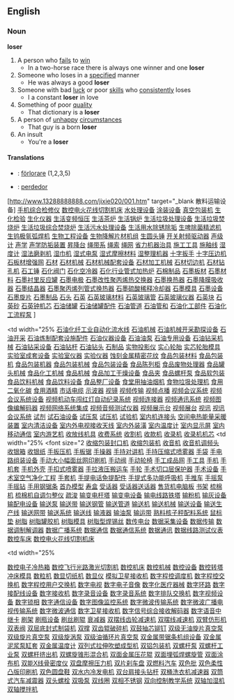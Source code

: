 ==English==
===Noun===
'''loser'''
#A person who [[fail]]s to [[win]]
#* In a two-horse race there is always one winner and one '''loser'''
#Someone who loses in a [[specified]] manner
#* He was always a good '''loser'''
#Someone with bad [[luck]] or poor [[skill]]s who [[consistently]] loses
#* I a constant '''loser''' in love
#Something of poor [[quality]]
#* That dictionary is a '''loser'''
#A person of [[unhappy]] [[circumstances]]
#* That guy is a born '''loser'''
#An insult
#* You're a '''loser'''
====Translations====
*{{sv}}: [[förlorare]] (1,2,3,5)
*{{pt}}: [[perdedor]]
[http://www.13288888888.com/jixie020/001.htm" target="_blank 散料运输设备]
[http://www.13288888888.com/jixie020/002.htm 手机综合检修仪]
[http://www.13288888888.com/jixie020/003.htm 数控电火花线切割机床]
[http://www.13288888888.com/jixie020/004.htm 水处理设备]
[http://www.13288888888.com/jixie020/005.htm 涂装设备]
[http://www.13288888888.com/jixie020/006.htm 真空包装机]
[http://www.13288888888.com/jixie020/007.htm 生化检验]
[http://www.13288888888.com/jixie020/008.htm 生化仪器]
[http://www.13288888888.com/jixie020/009.htm 生活变频恒压]
[http://www.13288888888.com/jixie020/010.htm 生活茶炉]
[http://www.13288888888.com/jixie020/011.htm 生活锅炉]
[http://www.13288888888.com/jixie020/012.htm 生活垃圾处理设备]
[http://www.13288888888.com/jixie020/013.htm 生活垃圾焚烧炉]
[http://www.13288888888.com/jixie020/014.htm 生活垃圾综合焚烧炉]
[http://www.13288888888.com/jixie020/015.htm 生活污水处理设备]
[http://www.13288888888.com/jixie020/016.htm 生活用水除锈除垢]
[http://www.13288888888.com/jixie020/017.htm 生啤除菌精滤机]
[http://www.13288888888.com/jixie020/018.htm 生钨极氩弧焊机]
[http://www.13288888888.com/jixie020/019.htm 生物工程设备]
[http://www.13288888888.com/jixie020/020.htm 生物降解片材机组]
[http://www.13288888888.com/jixie020/021.htm 生圆头锤]
[http://www.13288888888.com/jixie020/022.htm 开关射频驱动器]
[http://www.13288888888.com/jixie020/023.htm 声级计]
[http://www.13288888888.com/jixie020/024.htm 声学]
[http://www.13288888888.com/jixie020/025.htm 声学防垢装置]
[http://www.13288888888.com/jixie020/026.htm 昇降台]
[http://www.13288888888.com/jixie020/027.htm 绳带系]
[http://www.13288888888.com/jixie020/028.htm 绳索]
[http://www.13288888888.com/jixie020/029.htm 绳网]
[http://www.13288888888.com/jixie020/030.htm 省力机器治具]
[http://www.13288888888.com/jixie020/031.htm 施工工具]
[http://www.13288888888.com/jixie020/032.htm 施釉线]
[http://www.13288888888.com/jixie020/033.htm 湿度计]
[http://www.13288888888.com/jixie020/034.htm 湿法磨剥机]
[http://www.13288888888.com/jixie020/035.htm 湿巾机]
[http://www.13288888888.com/jixie020/036.htm 湿式电泵]
[http://www.13288888888.com/jixie020/037.htm 湿式摩擦材料]
[http://www.13288888888.com/jixie020/038.htm 湿整理机器]
[http://www.13288888888.com/jixie020/039.htm 十字扳手]
[http://www.13288888888.com/jixie020/040.htm 十字压边机]
[http://www.13288888888.com/jixie020/041.htm 石板材增强网]
[http://www.13288888888.com/jixie020/042.htm 石材]
[http://www.13288888888.com/jixie020/043.htm 石材机械]
[http://www.13288888888.com/jixie020/044.htm 石材机械配套设备]
[http://www.13288888888.com/jixie020/045.htm 石材加工机械]
[http://www.13288888888.com/jixie020/046.htm 石材切边机]
[http://www.13288888888.com/jixie020/047.htm 石材钻孔机]
[http://www.13288888888.com/jixie020/048.htm 石工锤]
[http://www.13288888888.com/jixie020/049.htm 石化阀门]
[http://www.13288888888.com/jixie020/050.htm 石化空冷器]
[http://www.13288888888.com/jixie020/051.htm 石化行业管式加热炉]
[http://www.13288888888.com/jixie020/052.htm 石棉制品]
[http://www.13288888888.com/jixie020/053.htm 石墨板材]
[http://www.13288888888.com/jixie020/054.htm 石墨材料]
[http://www.13288888888.com/jixie020/055.htm 石墨衬里反应罐]
[http://www.13288888888.com/jixie020/056.htm 石墨电极]
[http://www.13288888888.com/jixie020/057.htm 石墨改性聚丙烯热交换器]
[http://www.13288888888.com/jixie020/058.htm 石墨换热器]
[http://www.13288888888.com/jixie020/059.htm 石墨降膜吸收器]
[http://www.13288888888.com/jixie020/060.htm 石墨结晶器]
[http://www.13288888888.com/jixie020/061.htm 石墨聚丙烯列管式换热器]
[http://www.13288888888.com/jixie020/062.htm 石墨硫酸稀释冷却器]
[http://www.13288888888.com/jixie020/063.htm 石墨模具]
[http://www.13288888888.com/jixie020/064.htm 石墨设备]
[http://www.13288888888.com/jixie020/065.htm 石墨旋片]
[http://www.13288888888.com/jixie020/066.htm 石墨制品]
[http://www.13288888888.com/jixie020/067.htm 石头]
[http://www.13288888888.com/jixie020/068.htm 石英]
[http://www.13288888888.com/jixie020/069.htm 石英玻璃材料]
[http://www.13288888888.com/jixie020/070.htm 石英玻璃管]
[http://www.13288888888.com/jixie020/071.htm 石英玻璃仪器]
[http://www.13288888888.com/jixie020/072.htm 石英块]
[http://www.13288888888.com/jixie020/073.htm 石英砂]
[http://www.13288888888.com/jixie020/074.htm 石英钟机芯]
[http://www.13288888888.com/jixie020/075.htm 石油储罐]
[http://www.13288888888.com/jixie020/076.htm 石油储罐配件]
[http://www.13288888888.com/jixie020/077.htm 石油管道]
[http://www.13288888888.com/jixie020/078.htm 石油管和]
[http://www.13288888888.com/jixie020/079.htm 石油化工部件]
[http://www.13288888888.com/jixie020/080.htm 石油化工流程泵]
]
</font> </td>
<td width="25% [http://www.13288888888.com/jixie020/081.htm 石油化纤工业自动化流水线]
[http://www.13288888888.com/jixie020/082.htm 石油机械]
[http://www.13288888888.com/jixie020/083.htm 石油机械开采勘探设备]
[http://www.13288888888.com/jixie020/084.htm 石油开采]
[http://www.13288888888.com/jixie020/085.htm 石油炼制配套设施配件]
[http://www.13288888888.com/jixie020/086.htm 石油仪器设备]
[http://www.13288888888.com/jixie020/087.htm 石油油泵]
[http://www.13288888888.com/jixie020/088.htm 石油专用设备]
[http://www.13288888888.com/jixie020/089.htm 石油钻采机械]
[http://www.13288888888.com/jixie020/090.htm 石油钻采设备]
[http://www.13288888888.com/jixie020/091.htm 石油钻杆]
[http://www.13288888888.com/jixie020/092.htm 石油钻头]
[http://www.13288888888.com/jixie020/093.htm 石制品]
[http://www.13288888888.com/jixie020/094.htm 实物投影仪]
[http://www.13288888888.com/jixie020/095.htm 实心轮胎]
[http://www.13288888888.com/jixie020/096.htm 实芯轮胎模具]
[http://www.13288888888.com/jixie020/097.htm 实验室成套设备]
[http://www.13288888888.com/jixie020/098.htm 实验室仪器]
[http://www.13288888888.com/jixie020/099.htm 实验仪器]
[http://www.13288888888.com/jixie020/100.htm 蚀刻金属精密花纹]
[http://www.13288888888.com/jixie020/101.htm 食品包装材料]
[http://www.13288888888.com/jixie020/102.htm 食品包装机]
[http://www.13288888888.com/jixie020/103.htm 食品包装机器]
[http://www.13288888888.com/jixie020/104.htm 食品包装机械]
[http://www.13288888888.com/jixie020/105.htm 食品包装设备]
[http://www.13288888888.com/jixie020/106.htm 食品陈列柜]
[http://www.13288888888.com/jixie020/107.htm 食品废物处理器]
[http://www.13288888888.com/jixie020/108.htm 食品罐头机械]
[http://www.13288888888.com/jixie020/109.htm 食品化工机械]
[http://www.13288888888.com/jixie020/110.htm 食品机械]
[http://www.13288888888.com/jixie020/111.htm 食品加工干燥设备]
[http://www.13288888888.com/jixie020/112.htm 食品夹]
[http://www.13288888888.com/jixie020/113.htm 食品螺杆泵]
[http://www.13288888888.com/jixie020/114.htm 食品软包装]
[http://www.13288888888.com/jixie020/115.htm 食品饮料机械]
[http://www.13288888888.com/jixie020/116.htm 食品饮料设备]
[http://www.13288888888.com/jixie020/117.htm 食品整厂设备]
[http://www.13288888888.com/jixie020/118.htm 食堂用抽油烟机]
[http://www.13288888888.com/jixie020/119.htm 食物垃圾处理机]
[http://www.13288888888.com/jixie020/120.htm 食用二氧化碳]
[http://www.13288888888.com/jixie020/121.htm 食用酒精]
[http://www.13288888888.com/jixie020/122.htm 市话电缆]
[http://www.13288888888.com/jixie020/123.htm 示波器]
[http://www.13288888888.com/jixie020/124.htm 视镜]
[http://www.13288888888.com/jixie020/125.htm 视频传输]
[http://www.13288888888.com/jixie020/126.htm 视频点播]
[http://www.13288888888.com/jixie020/127.htm 视频会议系统]
[http://www.13288888888.com/jixie020/128.htm 视频会议系统设备]
[http://www.13288888888.com/jixie020/129.htm 视频机动车闯红灯自动纪录系统]
[http://www.13288888888.com/jixie020/130.htm 视频连接器]
[http://www.13288888888.com/jixie020/131.htm 视频通讯系统]
[http://www.13288888888.com/jixie020/132.htm 视频图像编解码器]
[http://www.13288888888.com/jixie020/133.htm 视频网络系统集成]
[http://www.13288888888.com/jixie020/134.htm 视频音频测试仪器]
[http://www.13288888888.com/jixie020/135.htm 视频展示台]
[http://www.13288888888.com/jixie020/136.htm 视频展台]
[http://www.13288888888.com/jixie020/137.htm 视讯]
[http://www.13288888888.com/jixie020/138.htm 视讯会议系统]
[http://www.13288888888.com/jixie020/139.htm 试剂]
[http://www.13288888888.com/jixie020/140.htm 试石油设备]
[http://www.13288888888.com/jixie020/141.htm 试压泵]
[http://www.13288888888.com/jixie020/142.htm 试压机]
[http://www.13288888888.com/jixie020/143.htm 试验机]
[http://www.13288888888.com/jixie020/144.htm 室内机连接头]
[http://www.13288888888.com/jixie020/145.htm 空间电热能量采暖装置]
[http://www.13288888888.com/jixie020/146.htm 室内清洁设备]
[http://www.13288888888.com/jixie020/147.htm 室内外电视接收天线]
[http://www.13288888888.com/jixie020/148.htm 室内外装潢]
[http://www.13288888888.com/jixie020/149.htm 室内温度计]
[http://www.13288888888.com/jixie020/150.htm 室内显示屏]
[http://www.13288888888.com/jixie020/151.htm 室内移动通信]
[http://www.13288888888.com/jixie020/152.htm 室内游艺机]
[http://www.13288888888.com/jixie020/153.htm 收放线机具]
[http://www.13288888888.com/jixie020/154.htm 收费系统]
[http://www.13288888888.com/jixie020/155.htm 收割机]
[http://www.13288888888.com/jixie020/156.htm 收款机]
[http://www.13288888888.com/jixie020/157.htm 收录机]
[http://www.13288888888.com/jixie020/158.htm 收录机机芯]
<td width="25% <font size="2 [http://www.13288888888.com/jixie020/159.htm 收缩包装封口机]
[http://www.13288888888.com/jixie020/160.htm 收缩包装机]
[http://www.13288888888.com/jixie020/161.htm 收音机]
[http://www.13288888888.com/jixie020/162.htm 收音机调频头]
[http://www.13288888888.com/jixie020/163.htm 收银箱]
[http://www.13288888888.com/jixie020/164.htm 收银纸]
[http://www.13288888888.com/jixie020/165.htm 手扳压机]
[http://www.13288888888.com/jixie020/166.htm 手板锯]
[http://www.13288888888.com/jixie020/167.htm 手操器]
[http://www.13288888888.com/jixie020/168.htm 手持对讲机]
[http://www.13288888888.com/jixie020/169.htm 手持压缩式喷雾器]
[http://www.13288888888.com/jixie020/170.htm 手袋]
[http://www.13288888888.com/jixie020/171.htm 手电路组装设备]
[http://www.13288888888.com/jixie020/172.htm 手动大小幅面丝网印刷机]
[http://www.13288888888.com/jixie020/173.htm 手动阀]
[http://www.13288888888.com/jixie020/174.htm 手动轮椅]
[http://www.13288888888.com/jixie020/175.htm 手工成品网]
[http://www.13288888888.com/jixie020/176.htm 手工具]
[http://www.13288888888.com/jixie020/177.htm 手机]
[http://www.13288888888.com/jixie020/178.htm 手机套]
[http://www.13288888888.com/jixie020/179.htm 手机外壳]
[http://www.13288888888.com/jixie020/180.htm 手扣式喷雾器]
[http://www.13288888888.com/jixie020/181.htm 手拉液压搬运车]
[http://www.13288888888.com/jixie020/182.htm 手轮]
[http://www.13288888888.com/jixie020/183.htm 手术切口层保护器]
[http://www.13288888888.com/jixie020/184.htm 手术设备]
[http://www.13288888888.com/jixie020/185.htm 手术室空气净化工程]
[http://www.13288888888.com/jixie020/186.htm 手套机]
[http://www.13288888888.com/jixie020/187.htm 手提电话免提配件]
[http://www.13288888888.com/jixie020/188.htm 手提式多功能呼吸机]
[http://www.13288888888.com/jixie020/189.htm 手推车]
[http://www.13288888888.com/jixie020/190.htm 手摇泵]
[http://www.13288888888.com/jixie020/191.htm 手摇钻]
[http://www.13288888888.com/jixie020/192.htm 手用钢锯条]
[http://www.13288888888.com/jixie020/193.htm 首办模型]
[http://www.13288888888.com/jixie020/194.htm 寿盒]
[http://www.13288888888.com/jixie020/195.htm 受话器]
[http://www.13288888888.com/jixie020/196.htm 受话器送话器]
[http://www.13288888888.com/jixie020/197.htm 售货机电脑板]
[http://www.13288888888.com/jixie020/198.htm 书架]
[http://www.13288888888.com/jixie020/199.htm 梳棉机]
[http://www.13288888888.com/jixie020/200.htm 梳棉机自调匀整仪]
[http://www.13288888888.com/jixie020/201.htm 疏浚]
[http://www.13288888888.com/jixie020/202.htm 输变电杆塔]
[http://www.13288888888.com/jixie020/203.htm 输变电设备]
[http://www.13288888888.com/jixie020/204.htm 输电线路铁塔]
[http://www.13288888888.com/jixie020/205.htm 输粉机]
[http://www.13288888888.com/jixie020/206.htm 输灰设备]
[http://www.13288888888.com/jixie020/207.htm 输配电设备]
[http://www.13288888888.com/jixie020/208.htm 输送泵]
[http://www.13288888888.com/jixie020/209.htm 输送带]
[http://www.13288888888.com/jixie020/210.htm 输送钢管]
[http://www.13288888888.com/jixie020/211.htm 输送管道]
[http://www.13288888888.com/jixie020/212.htm 输送机]
[http://www.13288888888.com/jixie020/213.htm 输送机械]
[http://www.13288888888.com/jixie020/214.htm 输送设备]
[http://www.13288888888.com/jixie020/215.htm 输送生产线]
[http://www.13288888888.com/jixie020/216.htm 输送网带]
[http://www.13288888888.com/jixie020/217.htm 输送系统]
[http://www.13288888888.com/jixie020/218.htm 输送线]
[http://www.13288888888.com/jixie020/219.htm 输液器]
[http://www.13288888888.com/jixie020/220.htm 输油泵]
[http://www.13288888888.com/jixie020/221.htm 输运带]
[http://www.13288888888.com/jixie020/222.htm 熟料核子秤配料系统]
[http://www.13288888888.com/jixie020/223.htm 鼠标垫]
[http://www.13288888888.com/jixie020/224.htm 树脂]
[http://www.13288888888.com/jixie020/225.htm 树脂罐胶机]
[http://www.13288888888.com/jixie020/226.htm 树脂模具]
[http://www.13288888888.com/jixie020/227.htm 树脂型焊锡丝]
[http://www.13288888888.com/jixie020/228.htm 数传电台]
[http://www.13288888888.com/jixie020/229.htm 数据采集设备]
[http://www.13288888888.com/jixie020/230.htm 数据传输]
[http://www.13288888888.com/jixie020/231.htm 数据调制解调器]
[http://www.13288888888.com/jixie020/232.htm 数据广播系统]
[http://www.13288888888.com/jixie020/233.htm 数据通信]
[http://www.13288888888.com/jixie020/234.htm 数据通信系统]
[http://www.13288888888.com/jixie020/235.htm 数据通讯]
[http://www.13288888888.com/jixie020/236.htm 数据线路测试仪表]
[http://www.13288888888.com/jixie020/237.htm 数控车床]
[http://www.13288888888.com/jixie020/238.htm 数控电火花线切割机床]
</font></td>
<td width="25% <p>[http://www.13288888888.com/jixie020/239.htm 数控电子冷热箱]
[http://www.13288888888.com/jixie020/240.htm 数控飞行光路激光切割机]
[http://www.13288888888.com/jixie020/241.htm 数控机床]
[http://www.13288888888.com/jixie020/242.htm 数控机械]
[http://www.13288888888.com/jixie020/243.htm 数控设备]
[http://www.13288888888.com/jixie020/244.htm 数控转塔冲床模具]
[http://www.13288888888.com/jixie020/245.htm 数粒机]
[http://www.13288888888.com/jixie020/246.htm 数显切纸机]
[http://www.13288888888.com/jixie020/247.htm 数显仪]
[http://www.13288888888.com/jixie020/248.htm 模拟卫星接收机]
[http://www.13288888888.com/jixie020/249.htm 数字程控调度机]
[http://www.13288888888.com/jixie020/250.htm 数字程控交换机]
[http://www.13288888888.com/jixie020/251.htm 数字程控用户交换机]
[http://www.13288888888.com/jixie020/252.htm 数字电视]
[http://www.13288888888.com/jixie020/253.htm 数字电子音像]
[http://www.13288888888.com/jixie020/254.htm 数字化医疗器械]
[http://www.13288888888.com/jixie020/255.htm 数字环路]
[http://www.13288888888.com/jixie020/256.htm 数字接配线设备]
[http://www.13288888888.com/jixie020/257.htm 数字接收机]
[http://www.13288888888.com/jixie020/258.htm 数字录音设备]
[http://www.13288888888.com/jixie020/259.htm 数字录音系统]
[http://www.13288888888.com/jixie020/260.htm 数字排队交换机]
[http://www.13288888888.com/jixie020/261.htm 数字视频设备]
[http://www.13288888888.com/jixie020/262.htm 数字锁相]
[http://www.13288888888.com/jixie020/263.htm 数字通信设备]
[http://www.13288888888.com/jixie020/264.htm 数字图像监控系统]
[http://www.13288888888.com/jixie020/265.htm 数字微波传输系统]
[http://www.13288888888.com/jixie020/266.htm 数字微波广播电视传输系统]
[http://www.13288888888.com/jixie020/267.htm 数字微波通信]
[http://www.13288888888.com/jixie020/268.htm 数字卫星接收机]
[http://www.13288888888.com/jixie020/269.htm 数字信号综合接收解码器]
[http://www.13288888888.com/jixie020/270.htm 数字语音中继卡]
[http://www.13288888888.com/jixie020/271.htm 刷架]
[http://www.13288888888.com/jixie020/272.htm 刷瓶设备]
[http://www.13288888888.com/jixie020/273.htm 刷丝刷辊]
[http://www.13288888888.com/jixie020/274.htm 衰减器]
[http://www.13288888888.com/jixie020/275.htm 双摆线齿轮减速机]
[http://www.13288888888.com/jixie020/276.htm 双摆线减速机]
[http://www.13288888888.com/jixie020/277.htm 双臂仿形机]
[http://www.13288888888.com/jixie020/278.htm 双表阀]
[http://www.13288888888.com/jixie020/279.htm 双层底封式制袋机]
[http://www.13288888888.com/jixie020/280.htm 双撑]
[http://www.13288888888.com/jixie020/281.htm 双齿辊破碎机]
[http://www.13288888888.com/jixie020/282.htm 双鼓抽芯铆钉]
[http://www.13288888888.com/jixie020/283.htm 双级无油旋片真空泵]
[http://www.13288888888.com/jixie020/284.htm 双级旋片真空泵]
[http://www.13288888888.com/jixie020/285.htm 双级旋涡泵]
[http://www.13288888888.com/jixie020/286.htm 双级油循环片真空泵]
[http://www.13288888888.com/jixie020/287.htm 双金属带锯条机组设备]
[http://www.13288888888.com/jixie020/288.htm 双金属泥浆泵缸套]
[http://www.13288888888.com/jixie020/289.htm 双金属温度计]
[http://www.13288888888.com/jixie020/290.htm 双列式拉伸吹塑成型机]
[http://www.13288888888.com/jixie020/291.htm 双铝包装机]
[http://www.13288888888.com/jixie020/292.htm 双螺杆泵]
[http://www.13288888888.com/jixie020/293.htm 双螺杆工业泵]
[http://www.13288888888.com/jixie020/294.htm 双螺杆挤出机]
[http://www.13288888888.com/jixie020/295.htm 双螺旋锥形混合机]
[http://www.13288888888.com/jixie020/296.htm 双面金属压花辊]
[http://www.13288888888.com/jixie020/297.htm 双面埋弧焊螺旋管]
[http://www.13288888888.com/jixie020/298.htm 双面涂布机]
[http://www.13288888888.com/jixie020/299.htm 双能X线骨密度仪]
[http://www.13288888888.com/jixie020/300.htm 双盘摩擦压力机]
[http://www.13288888888.com/jixie020/301.htm 双片刹车盘]
[http://www.13288888888.com/jixie020/302.htm 双燃料汽车]
[http://www.13288888888.com/jixie020/303.htm 双色批]
[http://www.13288888888.com/jixie020/304.htm 双色柔性凸版印刷机]
[http://www.13288888888.com/jixie020/305.htm 双色圆盘鞋]
[http://www.13288888888.com/jixie020/306.htm 双水内冷发电机]
[http://www.13288888888.com/jixie020/307.htm 双台肩接头钻杆]
[http://www.13288888888.com/jixie020/308.htm 双桶洗衣机减速器]
[http://www.13288888888.com/jixie020/309.htm 双筒式汽车减震器]
[http://www.13288888888.com/jixie020/310.htm 双头螺栓]
[http://www.13288888888.com/jixie020/311.htm 双吸泵]
[http://www.13288888888.com/jixie020/312.htm 双线圈]
[http://www.13288888888.com/jixie020/313.htm 双相不锈钢]
[http://www.13288888888.com/jixie020/314.htm 双向控制教学系统]
[http://www.13288888888.com/jixie020/315.htm 双轴加湿机]
[http://www.13288888888.com/jixie020/316.htm 双轴搅拌机]
